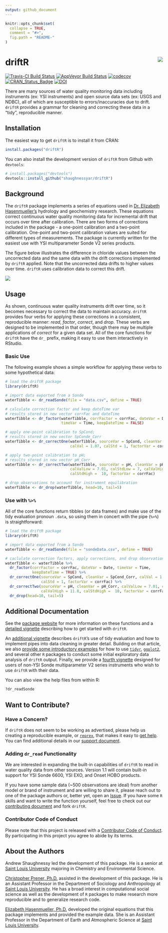 ```yaml
---
output: github_document
---
```


<!-- README.md is generated from README.Rmd. Please edit that file -->

```r
knitr::opts_chunk$set(
  collapse = TRUE,
  comment = "#>",
  fig.path = "README-"
)
```

# driftR  <img src="man/figures/logo.png" align="right" />

[![Travis-CI Build Status](https://travis-ci.org/shaughnessyar/driftR.svg?branch=master)](https://travis-ci.org/shaughnessyar/driftR)
[![AppVeyor Build Status](https://ci.appveyor.com/api/projects/status/github/shaughnessyar/driftR?branch=master&svg=true)](https://ci.appveyor.com/project/shaughnessyar/driftR)
[![codecov](https://codecov.io/gh/shaughnessyar/driftR/branch/master/graph/badge.svg)](https://codecov.io/gh/shaughnessyar/driftR)
[![CRAN_Status_Badge](https://www.r-pkg.org/badges/version/driftR)](https://CRAN.R-project.org/package=driftR)
[![DOI](https://zenodo.org/badge/91733812.svg)](https://zenodo.org/badge/latestdoi/91733812)

There are many sources of water quality monitoring data including instruments (ex: YSI instruments) and open source data sets (ex: USGS and NDBC), all of which are susceptible to errors/inaccuracies due to drift. `driftR` provides a grammar for cleaning and correcting these data in a "tidy", reproducible manner. 

## Installation

The easiest way to get `driftR` is to install it from CRAN:

```r
install.packages("driftR")
```

You can also install the development version of `driftR` from Github with `devtools`:

```r
# install.packages("devtools")
devtools::install_github("shaughnessyar/driftR")
```

## Background
The `driftR` package implements a series of equations used in [Dr. Elizabeth Hasenmueller's](https://www.slu.edu/arts-and-sciences/earth-atmospheric-sciences/faculty/hasenmueller-elizabeth.php) hydrology and geochemistry research. These equations correct continuous water quality monitoring data for incremental drift that occurs over time after calibration. There are two forms of corrections included in the package - a one-point calibration and a two-point calibration. One-point and two-point calibration values are suited for different types of measurements.  The package is currently written for the easiest use with YSI multiparameter Sonde V2 series products. 

The figure below illustrates the difference in chloride values between the uncorrected data and the same data with the drift corrections implemented by `driftR` applied. Note that the uncorrected data drifts to higher values over time. `driftR` uses calibration data to correct this drift.

![](man/figures/chloride_Drop.png)

## Usage
As shown, continuous water quality instruments drift over time, so it becomes necessary to correct the data to maintain accuracy. `driftR` provides four verbs for applying these corrections in a consistent, reproducible manner: *read*, *factor*, *correct*, and *drop*. These verbs are designed to be implemented in that order, though there may be multiple applications of *correct* for a given data set. All of the core functions for `driftR` have the `dr_` prefix, making it easy to use them interactively in RStudio. 

### Basic Use

The following example shows a simple workflow for applying these verbs to some hypothetical data:

```r
# load the driftR package
library(driftR)

# import data exported from a Sonde 
waterTibble <- dr_readSonde(file = "data.csv", define = TRUE)

# calculate correction factor and keep dateTime var
# results stored in new vector corrFac and dateTime
waterTibble <- dr_factor(waterTibble, corrFactor = corrFac, dateVar = Date, 
                         timeVar = Time, keepDateTime = FALSE)

# apply one-point calibration to SpCond;
# results stored in new vector SpConde_Corr
waterTibble <- dr_correctOne(waterTibble, sourceVar = SpCond, cleanVar = SpCond_Corr, 
                             calVal = 1.07, calStd = 1, factorVar = corrFac)

# apply two-point calibration to pH;
# results stored in new vector pH_Corr
waterTibble <- dr_correctTwo(waterTibble, sourceVar = pH, cleanVar = pH_Corr, 
                             calValLow = 7.01, calStdLow = 7, calValHigh = 11.8, 
                             calStdHigh =  10, factorVar = corrFac)

# drop observations to account for instrument equilibration
waterTibble <- dr_drop(waterTibble, head=10, tail=5)
```

### Use with `%>%`

All of the core functions return tibbles (or data frames) and make use of the tidy evaluation pronoun `.data`, so using them in concert with the pipe (`%>%`) is straightforward:

```r
# load the driftR package
library(driftR)

# import data exported from a Sonde 
waterTibble <- dr_readSonde(file = "sondeData.csv", define = TRUE)

# caclulate correction factors, apply corrections, and drop observations
waterTibble <- waterTibble %>%
  dr_factor(corrFactor = corrFac, dateVar = Date, timeVar = Time, 
            keepDateTime = TRUE) %>%
  dr_correctOne(sourceVar = SpCond, cleanVar = SpCond_Corr, calVal = 1.07, 
                calStd = 1, factorVar = corrFac) %>%
  dr_correctTwo(sourceVar = pH, cleanVar = pH_Corr, calValLow = 7.01, calStdLow = 7, 
                calValHigh = 11.8, calStdHigh =  10, factorVar = corrFac) %>%
  dr_drop(head=10, tail=5)
```

## Additional Documentation
See the [package website](https://shaughnessyar.github.io/driftR/) for more information on these functions and a [detailed vignette](https://shaughnessyar.github.io/driftR/articles/driftR.html) describing how to get started with `driftR`. 

An [additional vignette](https://shaughnessyar.github.io/driftR/articles/TidyEval.html) describes `driftR`'s use of tidy evaluation and how to implement pipes into data cleaning in greater detail. Building on that article, we also [provide some introductory examples](https://shaughnessyar.github.io/driftR/articles/ExploringData.html) for how to use [`tidyr`](http://tidyr.tidyverse.org), [`ggplot2`](http://ggplot2.tidyverse.org), and several other `R` packages to conduct some initial exploratory data analysis of `driftR` output. Finally, we provide a [fourth vignette](https://shaughnessyar.github.io/driftR/articles/OtherData.html) designed for users of non-YSI Sonde multiparameter V2 series instruments who wish to use `driftR` with their data.

You can also view the help files from within R:

```r
?dr_readSonde
```

## Want to Contribute?
### Have a Concern?
If `driftR` does not seem to be working as advertised, please help us creating a reproducible example, or [`reprex`](https://github.com/tidyverse/reprex), that makes it easy to [get help](https://www.tidyverse.org/help/). You can find additional details in our [support document](.github/SUPPORT.md).

### Adding `dr_read` Functionality
We are interested in expanding the built-in capabilities of `driftR` to read in water quality data from other sources. Version 1.1 will contain built-in support for YSI Sonde 6600, YSI EXO, and Onset HOBO products.

If you have some sample data (~500 observations are ideal) from another model or brand of instrument and are willing to share it, please reach out to one of the package authors or, better yet, open an [Issue](https://github.com/shaughnessyar/driftR/issues). If you have some `R` skills and want to write the function yourself, feel free to check out our [contributing document](.github/CONTRIBUTING.md) and fork `driftR`.

### Contributor Code of Conduct
Please note that this project is released with a [Contributor Code of Conduct](.github/CODE_OF_CONDUCT.md). By participating in this project you agree to abide by its terms.

## About the Authors
Andrew Shaughnessy led the development of this package. He is a senior at [Saint Louis University](https://www.slu.edu) majoring in Chemistry and Environmental Science.

[Christopher Prener, Ph.D.](https://chris-prener.github.io) assisted in the development of this package. He is an Assistant Professor in the Department of Sociology and Anthropology at [Saint Louis University](https://www.slu.edu/arts-and-sciences/sociology-anthropology/). He has a broad interest in computational social science as well as the development of `R` packages to make research more reproducible and to generalize research code.

[Elizabeth Hasenmueller, Ph.D.](https://www.slu.edu/arts-and-sciences/earth-atmospheric-sciences/faculty/hasenmueller-elizabeth.php) developed the original equations that this package implements and provided the example data. She is an Assistant Professor in the Department of Earth and Atmospheric Science at [Saint Louis University](https://www.slu.edu/arts-and-sciences/earth-atmospheric-sciences/).
